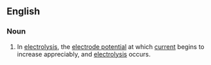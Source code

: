 ==English==

===Noun===
{{en-noun}}

# {{lb|en|chemistry}} In [[electrolysis]], the [[electrode potential]] at which [[current]] begins to increase appreciably, and [[electrolysis]] occurs.